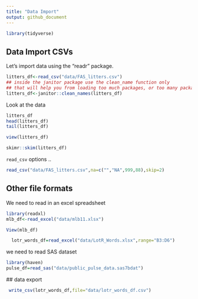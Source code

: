 ```yaml
---
title: "Data Import"
output: github_document
---
```


```r
library(tidyverse)
```

## Data Import CSVs

Let's import data using the "readr" package.

```r
litters_df<-read_csv("data/FAS_litters.csv")
## inside the janitor package use the clean_name function only
## that will help you from loading too much packages, or too many package with same function
litters_df<-janitor::clean_names(litters_df)
```

Look at the data
```r
litters_df
head(litters_df)
tail(litters_df)
```

```r
view(litters_df)

```


```r
skimr::skim(litters_df)
```

`read_csv` options ..
```r

read_csv("data/FAS_litters.csv",na=c("","NA",999,88),skip=2)


```
##  Other file formats

We need to read in an excel spreadsheet 
```r
library(readxl)
mlb_df<-read_excel("data/mlb11.xlsx")
```
```r
View(mlb_df)
```
```r
  lotr_words_df=read_excel("data/LotR_Words.xlsx",range="B3:D6")
```
we need to read SAS dataset 
```r
library(haven)
pulse_df=read_sas("data/public_pulse_data.sas7bdat")

```
 ## data export
 
```r
 
 write_csv(lotr_words_df,file="data/lotr_words_df.csv")
```



